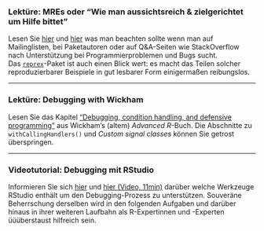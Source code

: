 ### Lektüre: MREs oder "Wie man aussichtsreich & zielgerichtet um Hilfe bittet"

Lesen Sie [hier](http://adv-r.had.co.nz/Reproducibility.html) und [hier](http://stackoverflow.com/a/5963610/295025) was man beachten sollte wenn man auf Mailinglisten, bei Paketautoren oder auf Q&A-Seiten wie StackOverflow nach Unterstützung bei Programmierproblemen und Bugs sucht.  
Das [`reprex`](https://github.com/tidyverse/reprex/blob/master/README.md)-Paket ist auch einen Blick wert: es macht das  Teilen solcher reproduzierbarer Beispiele in gut lesbarer Form einigermaßen reibungslos.

-----

### Lektüre: Debugging with Wickham

Lesen Sie das Kapitel ["Debugging, condition handling, and defensive programming"](http://adv-r.had.co.nz/Exceptions-Debugging.html) 
aus Wickham's (altem) *Advanced R*-Buch. 
Die Abschnitte zu `withCallingHandlers()` und *Custom signal classes* können Sie getrost überspringen.

-----

### Videotutorial: Debugging mit RStudio

Informieren Sie sich [hier](https://support.rstudio.com/hc/en-us/articles/205612627-Debugging-with-RStudio) und [hier (Video, 11min)](https://vimeo.com/99375765) darüber welche Werkzeuge RStudio enthält um den Debugging-Prozess zu unterstützen. Souveräne Beherrschung derselben wird in den folgenden Aufgaben und darüber hinaus in ihrer weiteren Laufbahn als R-Expertinnen und -Experten üüüberstaust hilfreich sein. 
